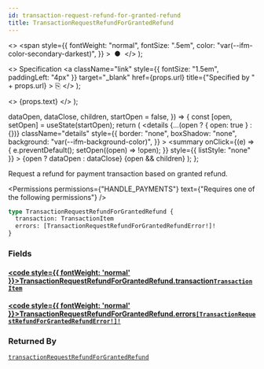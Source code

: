 ```yaml
---
id: transaction-request-refund-for-granted-refund
title: TransactionRequestRefundForGrantedRefund
---
```


  <>
    <span
      style={{
        fontWeight: "normal",
        fontSize: ".5em",
        color: "var(--ifm-color-secondary-darkest)",
      }}
    >
      &nbsp;●&nbsp;
    </span>
  </>
);

  <>
    Specification
    <a
      className="link"
      style={{ fontSize: "1.5em", paddingLeft: "4px" }}
      target="\_blank"
      href={props.url}
      title={"Specified by " + props.url}
    >
      ⎘
    </a>
  </>
);

  <>
    <span className={props.class}>{props.text}</span>
  </>
);


  dataOpen,
  dataClose,
  children,
  startOpen = false,
}) => {
  const [open, setOpen] = useState(startOpen);
  return (
    <details
      {...(open ? { open: true } : {})}
      className="details"
      style={{
        border: "none",
        boxShadow: "none",
        background: "var(--ifm-background-color)",
      }}
    >
      <summary
        onClick={(e) => {
          e.preventDefault();
          setOpen((open) => !open);
        }}
        style={{ listStyle: "none" }}
      >
        {open ? dataOpen : dataClose}
      </summary>
      {open && children}
    </details>
  );
};

Request a refund for payment transaction based on granted refund.

<Badge text="Added in Saleor 3.15" class="secondary margin-bottom--sm" />

<FeaturePreview />

<Permissions
  permissions={"HANDLE_PAYMENTS"}
  text={"Requires one of the following permissions"}
/>

```graphql
type TransactionRequestRefundForGrantedRefund {
  transaction: TransactionItem
  errors: [TransactionRequestRefundForGrantedRefundError!]!
}
```

### Fields

#### [<code style={{ fontWeight: 'normal' }}>TransactionRequestRefundForGrantedRefund.<b>transaction</b></code>](#)<Bullet />[`TransactionItem`](../../../api-reference/payments/objects/transaction-item) <Badge class="badge badge--secondary" text="object"/> <Badge class="badge badge--secondary" text="payments"/>

>

#### [<code style={{ fontWeight: 'normal' }}>TransactionRequestRefundForGrantedRefund.<b>errors</b></code>](#)<Bullet />[`[TransactionRequestRefundForGrantedRefundError!]!`](../../../api-reference/payments/objects/transaction-request-refund-for-granted-refund-error) <Badge class="badge badge--secondary" text="non-null"/> <Badge class="badge badge--secondary" text="object"/> <Badge class="badge badge--secondary" text="payments"/>

>

### Returned By

[`transactionRequestRefundForGrantedRefund`](../../../api-reference/payments/mutations/transaction-request-refund-for-granted-refund) <Badge class="badge badge--secondary" text="mutation"/>


